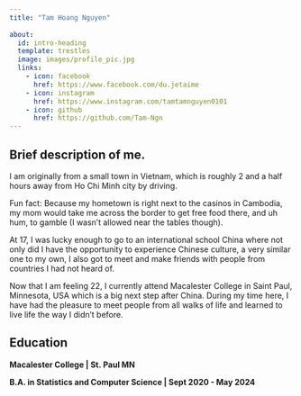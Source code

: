 ```yaml
---
title: "Tam Hoang Nguyen"
  
about:
  id: intro-heading
  template: trestles
  image: images/profile_pic.jpg
  links:
    - icon: facebook
      href: https://www.facebook.com/du.jetaime
    - icon: instagram
      href: https://www.instagram.com/tamtamnguyen0101
    - icon: github
      href: https://github.com/Tam-Ngn
---
```


## **Brief description of me.**

I am originally from a small town in Vietnam, which is roughly 2 and a half hours away from Ho Chi Minh city by driving.

Fun fact: Because my hometown is right next to the casinos in Cambodia, my mom would take me across the border to get free food there, and uh hum, to gamble (I wasn't allowed near the tables though).

At 17, I was lucky enough to go to an international school China where not only did I have the opportunity to experience Chinese culture, a very similar one to my own, I also got to meet and make friends with people from countries I had not heard of.

Now that I am feeling 22, I currently attend Macalester College in Saint Paul, Minnesota, USA which is a big next step after China. During my time here, I have had the pleasure to meet people from all walks of life and learned to live life the way I didn't before.

## **Education**

**Macalester College \| St. Paul MN**

**B.A. in Statistics and Computer Science \| Sept 2020 - May 2024**

\
